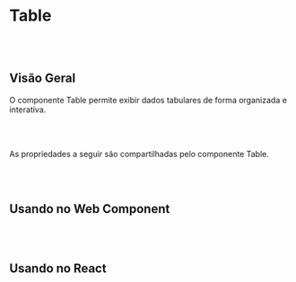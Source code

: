 
# Table

<br></br>

## Visão Geral

O componente Table permite exibir dados tabulares de forma organizada e interativa.

<Canvas of={TableStories.Properties}></Canvas>

<Meta isTemplate />

<br></br>

As propriedades a seguir são compartilhadas pelo componente Table.

<Controls />

<br></br>

## Usando no Web Component

<Source of={TableStories.WebComponent} />

<br></br>

## Usando no React

<Source of={TableStories.FrameworkReact} />
